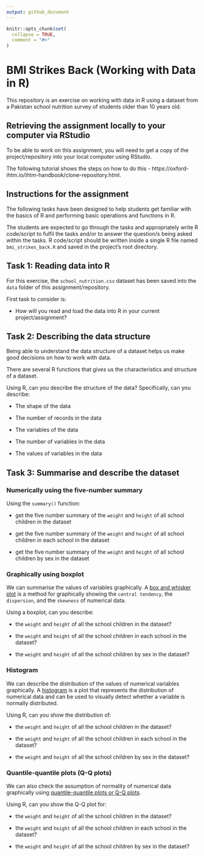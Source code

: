 ```yaml
---
output: github_document
---
```


<!-- README.md is generated from README.Rmd. Please edit that file -->

```r
knitr::opts_chunk$set(
  collapse = TRUE,
  comment = "#>"
)
```

# BMI Strikes Back (Working with Data in R)

<!-- badges: start -->
<!-- badges: end -->

This repository is an exercise on working with data in R using a dataset from a Pakistan school nutrition survey of students older than 10 years old.

## Retrieving the assignment locally to your computer via RStudio

To be able to work on this assignment, you will need to get a copy of the project/repository into your local computer using RStudio.

The following tutorial shows the steps on how to do this - https://oxford-ihtm.io/ihtm-handbook/clone-repository.html.

## Instructions for the assignment

The following tasks have been designed to help students get familiar with the basics of R and performing basic operations and functions in R.

The students are expected to go through the tasks and appropriately write R code/script to fulfil the tasks and/or to answer the question/s being asked within the tasks. R code/script should be written inside a single R file named `bmi_strikes_back.R` and saved in the project's root directory.

## Task 1: Reading data into R

For this exercise, the `school_nutrition.csv` dataset has been saved into the `data` folder of this assignment/repository.

First task to consider is:

* How will you read and load the data into R in your current project/assignment?

## Task 2: Describing the data structure

Being able to understand the data structure of a dataset helps us make good decisions on how to work with data.

There are several R functions that gives us the characteristics and structure of a dataset.

Using R, can you describe the structure of the data? Specifically, can you describe:

* The shape of the data

* The number of records in the data

* The variables of the data

* The number of variables in the data

* The values of variables in the data

## Task 3: Summarise and describe the dataset

### Numerically using the five-number summary

Using the `summary()` function:

* get the five number summary of the `weight` and `height` of all school children in the dataset

* get the five number summary of the `weight` and `height` of all school children in each school in the dataset

* get the five number summary of the `weight` and `height` of all school children by sex in the dataset

### Graphically using boxplot

We can summarise the values of variables graphically. A [box and whisker plot](https://en.wikipedia.org/wiki/Box_plot) is a method for graphically showing the `central tendency`, the `dispersion`, and the `skewness` of numerical data.

Using a boxplot, can you describe:

* the `weight` and `height` of all the school children in the dataset?

* the `weight` and `height` of all the school children in each school in the dataset?

* the `weight` and `height` of all the school children by sex in the dataset?


### Histogram

We can describe the distribution of the values of numerical variables graphically. A [histogram](https://en.wikipedia.org/wiki/Histogram) is a plot that represents the distribution of numerical data and can be used to visually detect whether a variable is normally distributed.

Using R, can you show the distribution of:

* the `weight` and `height` of all the school children in the dataset?

* the `weight` and `height` of all the school children in each school in the dataset?

* the `weight` and `height` of all the school children by sex in the dataset?

### Quantile-quantile plots (Q-Q plots)

We can also check the assumption of normality of numerical data graphically using [quantile-quantile plots or Q-Q plots](https://en.wikipedia.org/wiki/Q–Q_plot).

Using R, can you show the Q-Q plot for:

* the `weight` and `height` of all the school children in the dataset?

* the `weight` and `height` of all the school children in each school in the dataset?

* the `weight` and `height` of all the school children by sex in the dataset?

